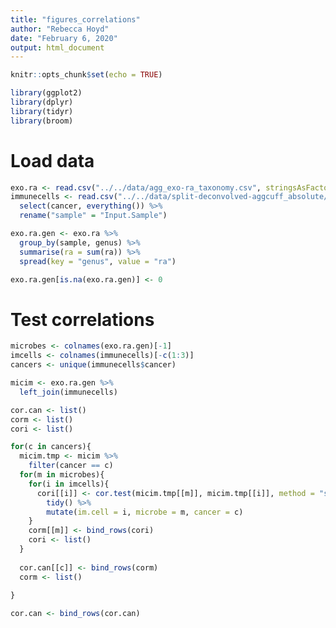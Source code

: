```yaml
---
title: "figures_correlations"
author: "Rebecca Hoyd"
date: "February 6, 2020"
output: html_document
---
```


```r
knitr::opts_chunk$set(echo = TRUE)

library(ggplot2)
library(dplyr)
library(tidyr)
library(broom)
```

# Load data
```r
exo.ra <- read.csv("../../data/agg_exo-ra_taxonomy.csv", stringsAsFactors = F)
immunecells <- read.csv("../../data/split-deconvolved-aggcuff_absolute/2019-12-09_cibersort_absolute_aggregated+TILS.csv", stringsAsFactors = F) %>%
  select(cancer, everything()) %>%
  rename("sample" = "Input.Sample")

```


```r
exo.ra.gen <- exo.ra %>%
  group_by(sample, genus) %>%
  summarise(ra = sum(ra)) %>%
  spread(key = "genus", value = "ra")

exo.ra.gen[is.na(exo.ra.gen)] <- 0
```
# Test correlations
```r
microbes <- colnames(exo.ra.gen)[-1]
imcells <- colnames(immunecells)[-c(1:3)]
cancers <- unique(immunecells$cancer)

micim <- exo.ra.gen %>%
  left_join(immunecells)
```


```r
cor.can <- list()
corm <- list()
cori <- list()

for(c in cancers){
  micim.tmp <- micim %>%
    filter(cancer == c)
  for(m in microbes){
    for(i in imcells){
      cori[[i]] <- cor.test(micim.tmp[[m]], micim.tmp[[i]], method = "spearman") %>%
        tidy() %>%
        mutate(im.cell = i, microbe = m, cancer = c)
    }
    corm[[m]] <- bind_rows(cori)
    cori <- list()
  }
  
  cor.can[[c]] <- bind_rows(corm)
  corm <- list()
  
}

cor.can <- bind_rows(cor.can)
```